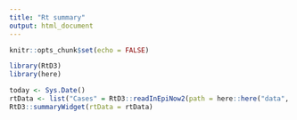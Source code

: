 ```yaml
---
title: "Rt summary"
output: html_document
---
```


```r
knitr::opts_chunk$set(echo = FALSE)
```

```r
library(RtD3)
library(here)
```


```r
today <- Sys.Date()
rtData <- list("Cases" = RtD3::readInEpiNow2(path = here::here("data", "rt", today)))
RtD3::summaryWidget(rtData = rtData)
```